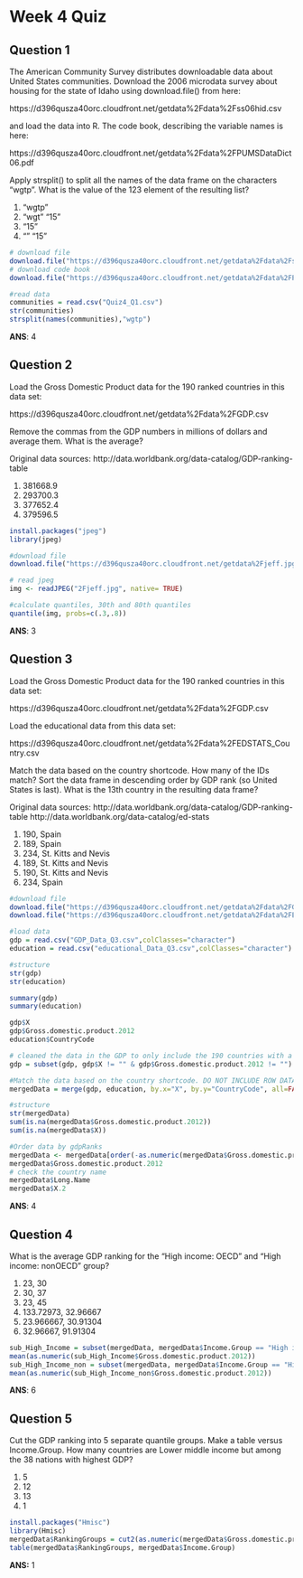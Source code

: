Week 4 Quiz
========================================================

## Question 1

The American Community Survey distributes downloadable data about United States communities. Download the 2006 microdata survey about housing for the state of Idaho using download.file() from here:

https://d396qusza40orc.cloudfront.net/getdata%2Fdata%2Fss06hid.csv

and load the data into R. The code book, describing the variable names is here:

https://d396qusza40orc.cloudfront.net/getdata%2Fdata%2FPUMSDataDict06.pdf

Apply strsplit() to split all the names of the data frame on the characters "wgtp". What is the value of the 123 element of the resulting list?

1. "wgtp"
2. "wgt" "15"
3. "15"
4. "" "15"


```r
# download file
download.file("https://d396qusza40orc.cloudfront.net/getdata%2Fdata%2Fss06hid.csv", destfile="Quiz4_Q1.csv")
# download code book
download.file("https://d396qusza40orc.cloudfront.net/getdata%2Fdata%2FPUMSDataDict06.pdf", destfile="code_book_Quiz4_Q1.pdf")

#read data
communities = read.csv("Quiz4_Q1.csv")
str(communities)
strsplit(names(communities),"wgtp")

```

**ANS**: 4


## Question 2

Load the Gross Domestic Product data for the 190 ranked countries in this data set:

https://d396qusza40orc.cloudfront.net/getdata%2Fdata%2FGDP.csv

Remove the commas from the GDP numbers in millions of dollars and average them. What is the average?

Original data sources: http://data.worldbank.org/data-catalog/GDP-ranking-table

1. 381668.9
2. 293700.3
3. 377652.4
4. 379596.5


```r
install.packages("jpeg")
library(jpeg)

#download file
download.file("https://d396qusza40orc.cloudfront.net/getdata%2Fjeff.jpg",destfile="2Fjeff.jpg", mode="wb")

# read jpeg
img <- readJPEG("2Fjeff.jpg", native= TRUE)

#calculate quantiles, 30th and 80th quantiles
quantile(img, probs=c(.3,.8))

```

**ANS**: 3


## Question 3

Load the Gross Domestic Product data for the 190 ranked countries in this data set:

https://d396qusza40orc.cloudfront.net/getdata%2Fdata%2FGDP.csv

Load the educational data from this data set:

https://d396qusza40orc.cloudfront.net/getdata%2Fdata%2FEDSTATS_Country.csv

Match the data based on the country shortcode. How many of the IDs match? Sort the data frame in descending order by GDP rank (so United States is last). What is the 13th country in the resulting data frame?

Original data sources:
http://data.worldbank.org/data-catalog/GDP-ranking-table
http://data.worldbank.org/data-catalog/ed-stats

1. 190, Spain
2. 189, Spain
3. 234, St. Kitts and Nevis
4. 189, St. Kitts and Nevis
5. 190, St. Kitts and Nevis
6. 234, Spain


```r
#download file
download.file("https://d396qusza40orc.cloudfront.net/getdata%2Fdata%2FGDP.csv",destfile="GDP_Data_Q3.csv")
download.file("https://d396qusza40orc.cloudfront.net/getdata%2Fdata%2FEDSTATS_Country.csv",destfile="educational_Data_Q3.csv")

#load data
gdp = read.csv("GDP_Data_Q3.csv",colClasses="character")
education = read.csv("educational_Data_Q3.csv",colClasses="character")

#structure
str(gdp)
str(education)

summary(gdp)
summary(education)

gdp$X
gdp$Gross.domestic.product.2012
education$CountryCode

# cleaned the data in the GDP to only include the 190 countries with a GDP rank.
gdp = subset(gdp, gdp$X != "" & gdp$Gross.domestic.product.2012 != "")

#Match the data based on the country shortcode. DO NOT INCLUDE ROW DATA IF NOT A MATCH
mergedData = merge(gdp, education, by.x="X", by.y="CountryCode", all=FALSE)

#structure
str(mergedData)
sum(is.na(mergedData$Gross.domestic.product.2012))
sum(is.na(mergedData$X))

#Order data by gdpRanks
mergedData <- mergedData[order(-as.numeric(mergedData$Gross.domestic.product.2012)) , ]
mergedData$Gross.domestic.product.2012
# check the country name
mergedData$Long.Name
mergedData$X.2

```
**ANS**: 4


## Question 4

What is the average GDP ranking for the "High income: OECD" and "High income: nonOECD" group?

1. 23, 30
2. 30, 37
3. 23, 45
4. 133.72973, 32.96667
5. 23.966667, 30.91304
6. 32.96667, 91.91304


```r
sub_High_Income = subset(mergedData, mergedData$Income.Group == "High income: OECD" )
mean(as.numeric(sub_High_Income$Gross.domestic.product.2012))
sub_High_Income_non = subset(mergedData, mergedData$Income.Group == "High income: nonOECD" )
mean(as.numeric(sub_High_Income_non$Gross.domestic.product.2012))

```

**ANS**: 6


## Question 5

Cut the GDP ranking into 5 separate quantile groups. Make a table versus Income.Group. How many countries are Lower middle income but among the 38 nations with highest GDP?

1. 5
2. 12
3. 13
4. 1



```r
install.packages("Hmisc")
library(Hmisc)
mergedData$RankingGroups = cut2(as.numeric(mergedData$Gross.domestic.product.2012), g=5 )
table(mergedData$RankingGroups, mergedData$Income.Group)
```

**ANS:** 1